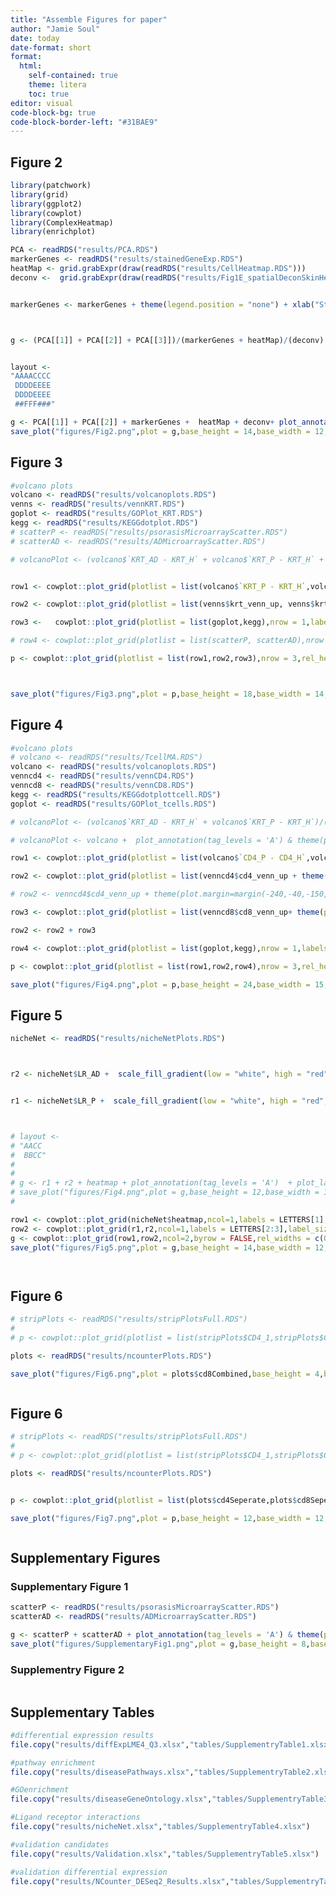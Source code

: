 ```yaml
---
title: "Assemble Figures for paper"
author: "Jamie Soul"
date: today
date-format: short
format:
  html:
    self-contained: true
    theme: litera
    toc: true
editor: visual
code-block-bg: true
code-block-border-left: "#31BAE9"
---
```


## Figure 2

```r
library(patchwork)
library(grid)
library(ggplot2)
library(cowplot)
library(ComplexHeatmap)
library(enrichplot)

PCA <- readRDS("results/PCA.RDS")
markerGenes <- readRDS("results/stainedGeneExp.RDS")
heatMap <- grid.grabExpr(draw(readRDS("results/CellHeatmap.RDS")))
deconv <-  grid.grabExpr(draw(readRDS("results/Fig1E_spatialDeconSkinHeatmap.RDS")))


markerGenes <- markerGenes + theme(legend.position = "none") + xlab("Staining")



g <- (PCA[[1]] + PCA[[2]] + PCA[[3]])/(markerGenes + heatMap)/(deconv) + plot_annotation(tag_levels = 'A') & theme(plot.tag = element_text(face = 'bold',size = 22))


layout <-
"AAAACCCC
 DDDDEEEE
 DDDDEEEE
 ##FFF###"

g <- PCA[[1]] + PCA[[2]] + markerGenes +  heatMap + deconv+ plot_annotation(tag_levels = 'A')  + plot_layout(design = layout) & theme(plot.tag = element_text(face = 'bold',size = 22))
save_plot("figures/Fig2.png",plot = g,base_height = 14,base_width = 12,bg="white")


```

## Figure 3

```r
#volcano plots
volcano <- readRDS("results/volcanoplots.RDS")
venns <- readRDS("results/vennKRT.RDS")
goplot <- readRDS("results/GOPlot_KRT.RDS")
kegg <- readRDS("results/KEGGdotplot.RDS")
# scatterP <- readRDS("results/psorasisMicroarrayScatter.RDS")
# scatterAD <- readRDS("results/ADMicroarrayScatter.RDS")

# volcanoPlot <- (volcano$`KRT_AD - KRT_H` + volcano$`KRT_P - KRT_H` + volcano$`KRT_P - KRT_AD`)/ (venns$krt_venn_up + venns$krt_venn_down)/(goplot+kegg)/(scatterP + scatterAD) + plot_annotation(tag_levels = 'A') & theme(plot.tag = element_text(face = 'bold',size = 22))


row1 <- cowplot::plot_grid(plotlist = list(volcano$`KRT_P - KRT_H`,volcano$`KRT_AD - KRT_H`, volcano$`KRT_P - KRT_AD`),nrow = 1,labels = LETTERS[1:3],label_size = 25)

row2 <- cowplot::plot_grid(plotlist = list(venns$krt_venn_up, venns$krt_venn_down),nrow = 1,labels = LETTERS[4:5],label_size = 25)

row3 <-   cowplot::plot_grid(plotlist = list(goplot,kegg),nrow = 1,labels = LETTERS[6:7],label_size = 25,rel_widths = c(1,0.9))

# row4 <- cowplot::plot_grid(plotlist = list(scatterP, scatterAD),nrow = 1,labels=LETTERS[8:9],label_size = 25)

p <- cowplot::plot_grid(plotlist = list(row1,row2,row3),nrow = 3,rel_heights=c(0.68,0.4,0.8))



save_plot("figures/Fig3.png",plot = p,base_height = 18,base_width = 14,bg="white")

```

## Figure 4

```r
#volcano plots
# volcano <- readRDS("results/TcellMA.RDS")
volcano <- readRDS("results/volcanoplots.RDS")
venncd4 <- readRDS("results/vennCD4.RDS")
venncd8 <- readRDS("results/vennCD8.RDS")
kegg <- readRDS("results/KEGGdotplottcell.RDS")
goplot <- readRDS("results/GOPlot_tcells.RDS")

# volcanoPlot <- (volcano$`KRT_AD - KRT_H` + volcano$`KRT_P - KRT_H`)/(volcano$`CD4_AD - CD4_H` + volcano$`CD4_P - CD4_H`)/(volcano$`CD8_AD - CD8_H`+volcano$`CD8_P - CD8_H`)

# volcanoPlot <- volcano +  plot_annotation(tag_levels = 'A') & theme(plot.tag = element_text(face = 'bold',size = 22))

row1 <- cowplot::plot_grid(plotlist = list(volcano$`CD4_P - CD4_H`,volcano$`CD4_AD - CD4_H`,volcano$`CD4_P - CD4_AD`, volcano$`CD8_P - CD8_H`,volcano$`CD8_AD - CD8_H`,volcano$`CD8_P - CD8_AD`),nrow = 2,labels = LETTERS[1:6],label_size = 25)

row2 <- cowplot::plot_grid(plotlist = list(venncd4$cd4_venn_up + theme(plot.margin=margin(0,-80,0,-80)),venncd4$cd4_venn_down + theme(plot.margin=margin(0,-80,0,-80))),nrow = 2,labels = LETTERS[7:8],label_size = 25)

# row2 <- venncd4$cd4_venn_up + theme(plot.margin=margin(-240,-40,-150,-40)) + venncd4$cd4_venn_down + theme(plot.margin=margin(-240,-40,-150,-40))

row3 <- cowplot::plot_grid(plotlist = list(venncd8$cd8_venn_up+ theme(plot.margin=margin(0,-80,-0,-80)),venncd8$cd8_venn_down+ theme(plot.margin=margin(0,-80,0,-80))),nrow = 2,labels = LETTERS[9:10],label_size = 25)

row2 <- row2 + row3

row4 <- cowplot::plot_grid(plotlist = list(goplot,kegg),nrow = 1,labels = LETTERS[11:12],label_size = 25)

p <- cowplot::plot_grid(plotlist = list(row1,row2,row4),nrow = 3,rel_heights = c(1,0.9,0.7))

save_plot("figures/Fig4.png",plot = p,base_height = 24,base_width = 15,bg="white")
```

## Figure 5

```r

nicheNet <- readRDS("results/nicheNetPlots.RDS")



r2 <- nicheNet$LR_AD +  scale_fill_gradient(low = "white", high = "red",labels = function(x) sprintf("%.1f", x)) + ylab("Prioritised ligands in AD") + xlab("Receptors") + theme(text = element_text(size=16,color = "black"),axis.title =  element_text(size=22),legend.text = element_text(size = 12),legend.key.width = unit(1, "cm"),axis.text = element_text(size=14,color = "black")) + guides(fill = guide_legend(title.position = "top", title.hjust=0.5))


r1 <- nicheNet$LR_P +  scale_fill_gradient(low = "white", high = "red",labels = function(x) sprintf("%.1f", x)) + ylab("Prioritised ligands in Psorasis") + xlab("Receptors") + theme(text = element_text(size=16,color = "black"),axis.title =  element_text(size=22),legend.text = element_text(size = 12),legend.key.width = unit(1, "cm"),axis.text = element_text(size=14,color = "black"))  + guides(fill = guide_legend(title.position = "top", title.hjust=0.5))



# layout <-
# "AACC
#  BBCC"
# 
# 
# g <- r1 + r2 + heatmap + plot_annotation(tag_levels = 'A')  + plot_layout(design = layout) & theme(plot.tag = element_text(face = 'bold',size = 22))
# save_plot("figures/Fig4.png",plot = g,base_height = 12,base_width = 12,bg="white")
# 

row1 <- cowplot::plot_grid(nicheNet$heatmap,ncol=1,labels = LETTERS[1],label_size = 25)
row2 <- cowplot::plot_grid(r1,r2,ncol=1,labels = LETTERS[2:3],label_size = 25)
g <- cowplot::plot_grid(row1,row2,ncol=2,byrow = FALSE,rel_widths = c(0.7,1))
save_plot("figures/Fig5.png",plot = g,base_height = 14,base_width = 12,bg="white")




```

## Figure 6

```r
# stripPlots <- readRDS("results/stripPlotsFull.RDS")
# 
# p <- cowplot::plot_grid(plotlist = list(stripPlots$CD4_1,stripPlots$CD8_1),labels = LETTERS[1:2],label_size = 25,nrow = 2,rel_heights = c(0.9,0.7))

plots <- readRDS("results/ncounterPlots.RDS")

save_plot("figures/Fig6.png",plot = plots$cd8Combined,base_height = 4,base_width = 7,bg="white")



```

## Figure 6

```r
# stripPlots <- readRDS("results/stripPlotsFull.RDS")
# 
# p <- cowplot::plot_grid(plotlist = list(stripPlots$CD4_1,stripPlots$CD8_1),labels = LETTERS[1:2],label_size = 25,nrow = 2,rel_heights = c(0.9,0.7))

plots <- readRDS("results/ncounterPlots.RDS")


p <- cowplot::plot_grid(plotlist = list(plots$cd4Seperate,plots$cd8Seperate),labels = LETTERS[1:2],label_size = 25,nrow = 2,rel_heights = c(1,0.7))

save_plot("figures/Fig7.png",plot = p,base_height = 12,base_width = 12,bg="white")



```

## Supplementary Figures

### Supplementary Figure 1

```r
scatterP <- readRDS("results/psorasisMicroarrayScatter.RDS")
scatterAD <- readRDS("results/ADMicroarrayScatter.RDS")

g <- scatterP + scatterAD + plot_annotation(tag_levels = 'A') & theme(plot.tag = element_text(face = 'bold',size = 22))
save_plot("figures/SupplementaryFig1.png",plot = g,base_height = 8,base_width = 12,bg="white")

```

### Supplementry Figure 2

```r


```

## Supplementary Tables

```r
#differential expression results
file.copy("results/diffExpLME4_Q3.xlsx","tables/SupplementryTable1.xlsx")

#pathway enrichment
file.copy("results/diseasePathways.xlsx","tables/SupplementryTable2.xlsx")

#GOenrichment
file.copy("results/diseaseGeneOntology.xlsx","tables/SupplementryTable3.xlsx")

#Ligand receptor interactions
file.copy("results/nicheNet.xlsx","tables/SupplementryTable4.xlsx")

#validation candidates
file.copy("results/Validation.xlsx","tables/SupplementryTable5.xlsx")

#validation differential expression
file.copy("results/NCounter_DESeq2_Results.xlsx","tables/SupplementryTable6.xlsx")



```
